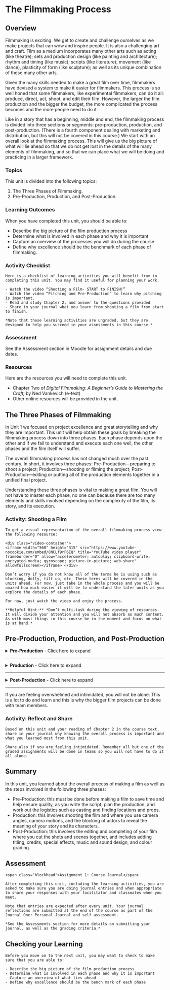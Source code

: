 # The Filmmaking Process

## Overview {-}

Filmmaking is exciting. We get to create and challenge ourselves as we make projects that can wow and inspire people. It is also a challenging art and craft. Film as a medium incorporates many other arts such as acting (like theatre); sets and production design (like painting and architecture); rhythm and timing (like music); scripts (like literature); movement (like dance), plasticity of form (like sculpture); as well as its unique combination of these many other arts.

Given the many skills needed to make a great film over time, filmmakers have devised a system to make it easier for filmmakers. This process is so well honed that some filmmakers, like experimental filmmakers, can do it all: produce, direct, act, shoot, and edit their film. However, the larger the film production and the bigger the budget, the more complicated the process becomes and the more people need to do it.

Like in a story that has a beginning, middle and end, the filmmaking process is divided into three sections or segments: pre-production, production, and post-production. (There is a fourth component dealing with marketing and distribution, but this will not be covered in this course.) We start with an overall look at the filmmaking process. This will give us the big picture of what will lie ahead so that we do not get lost in the details of the many elements of filmmaking, and so that we can place what we will be doing and practicing in a larger framework.

### Topics {-}

This unit is divided into the following topics:

1. The Three Phases of Filmmaking.
2. Pre-Production, Production, and Post-Production.


### Learning Outcomes {-}

When you have completed this unit, you should be able to:

- Describe the big picture of the film production process  
- Determine what is involved in each phase and why it is important  
- Capture an overview of the processes you will do during the course  
- Define why excellence should be the benchmark of each phase of filmmaking.  


### Activity Checklist {-}

```block2

Here is a checklist of learning activities you will benefit from in completing this unit. You may find it useful for planning your work.

- Watch the video “Shooting a Film- START to FINISH!”
- Watch the video “Pitching and Pre-Production” to learn why pitching is important.
- Read and study Chapter 2, and answer to the questions provided
- Share in your journal what you learn from shooting a film from start to finish.

*Note that these learning activities are ungraded, but they are designed to help you succeed in your assessments in this course.*

```


### Assessment {-}

See the Assessment section in Moodle for assignment details and due dates.


### Resources {-}

Here are the resources you will need to complete this unit.

- Chapter Two of *Digital Filmmaking: A Beginner’s Guide to Mastering the Craft,* by Ned Vankevich (e-text)
- Other online resources will be provided in the unit.


## The Three Phases of Filmmaking

In Unit 1 we focused on project excellence and great storytelling and why they are important. This unit will help obtain these goals by breaking the filmmaking process down into three phases. Each phase depends upon the other and if we fail to understand and execute each one well, the other phases and the film itself will suffer.

The overall filmmaking process has not changed much over the past century. In short, it involves three phases: Pre-Production—preparing to shoot a project; Production—shooting or filming the project; Post-Production—editing or putting all of the production elements together in a unified final project.

Understanding these three phases is vital to making a great film. You will not have to master each phase, no one can because there are too many elements and skills involved depending on the complexity of the film, its story, and its execution.


### Activity: Shooting a Film {-}

```block2

To get a visual representation of the overall filmmaking process view the following resource:

<div class="video-container">
<iframe width="560" height="315" src="https://www.youtube-nocookie.com/embed/8NCLf9rF6IQ" title="YouTube video player" frameborder="0" allow="accelerometer; autoplay; clipboard-write; encrypted-media; gyroscope; picture-in-picture; web-share" allowfullscreen></iframe> </div>

Don’t worry if you do not know all of the terms he is using such as blocking, dolly, tilt up, etc. These terms will be covered in the units ahead. For now, just take in the whole process and you will be amazed how much easier it will be to understand the later units as you explore the details of each phase.

For now, just watch the video and enjoy the process.

**Helpful Hint:** *Don’t multi-task during the viewing of resources. It will divide your attention and you will not absorb as much content. As with most things in this course—be in the moment and focus on what is at hand.*

``` 


## Pre-Production, Production, and Post-Production

<details>
  <summary><b>**Pre-Production**</b> - Click here to expand</summary>
  <p>Like most things in life, if you do not have a strong foundation, what follows after will wobble. Proper pre-production is the foundation of an excellent film (and your up-coming exercises). The better you plan something, the better the result.

  There are many elements to pre-production. When followed properly they enhance the 5 Cs of successful filmmaking (see the **Why Pre-Production is Important** section in Chapter 2 of the course text):

  - Creativity  
  - Calmness  
  - Co-ordination  
  - Coherence  
  - Consistency  

  Proper pre-production involves many important general steps (see **What Proper Pre-Production Entails** section in Chapter 2 of the course text).

   - Planning  
   - Anticipation  
   - Strategizing  
   - Testing  

 As can be gleaned from above, pre-production helps ensure that a film project maximizes the creative process and minimizes chaos, confusion, and uncertainty—the enemies of a good film.

 There are many steps in the prep-production process highlighted in Chapter 2. (See **Successful Steps of Pre-Production**.)

 They involve:

 - Creating a viable concept for a project  
 - Knowing who the audience is and genre requirements (people who like comedy want to laugh, people who like horror want to be scared)  
 - Creating a script to film  
 - Creating storyboards and shot lists  
 - Pitching your project to get funding, actors, crew members, etc.  
 - Budgeting the cost of the film  
 - Getting your actors and the right crew  
 - Finding locations and props  
 - Scheduling the shoot  
 - Testing your gear to make sure you know how to use it and that it works properly.  

 As can be seen, there is a lot involved before we film. Luckily, we will start with short exercises which will take minimal pre-production and gradually build to the more detailed aspects later.

 Note: The lion’s share of this unit and Chapter Two in the course book is devoted to pre-production to emphasize how important this phase is. Most people might think production is the most important part of the filming process. In fact, each phase is. In Hollywood the development process (creating the screenplay) and pre-production for a film often takes far longer than production. Post-Production is also a longer process than production when a major film is involved.

 **Note:** The lion’s share of this unit and Chapter Two in the course book is devoted to pre-production to emphasize how important this phase is. Most people might think production is the most important part of the filming process. In fact, each phase is. In Hollywood the development process (creating the screenplay) and pre-production for a film often takes far longer than production. Post-Production is also a longer process than production when a major film is involved.</p>
</details>

---

<details>
  <summary><b>**Production**</b> - Click here to expand</summary>
 <p>The production phase involves the shooting of the film, what is often referred to as "principle photography". (Sometimes pick-up shots, re-dos, and B-roll footage are done during post-production.) For many filmmakers this is the most exciting part of filmmaking when they get a chance to go on location and watch actors do their magic.

 Like pre-production, the production phase must be attended to thoughtfully and diligently or you will not have what you need to edit your film and make your story work. This is why a large portion of this course and the course text are dedicated to this phase of filmmaking, which will only be covered briefly here.

 In addition to filming the actors, locations, action sequences, etc. production also includes recording on-location audio for the project. Capturing, recording, and creating good sound, like cinematography, takes lots of time and practice.

 Most of the production process takes place on real locations such as streets, schoolyards, restaurants, etc., and sets which are built for the filming. If you have the budget, filming on sets such as kitchens, living, rooms, police stations, etc. is easier than real locations. The reason for this is that you can control the lighting and use of space better and will not have extraneous and disruptive noises occurring in the environment.

 Production can also include green screen and CGI (computer generated imagery) work, but these are normally for bigger budget productions since they are specialized skills and it’s costly to do them well. They are also time consuming. (If you have After Effects and other special effects software skills please consider using them in this course.)

 Performance is a crucial part of the filming process. Many filmmakers forget this and get so caught up in the shooting process that they overlook or miss bad acting. Don’t fall into this trap. You want to work on having your actors deliver believable, motivated, non-melodramatic performances. More on this later.</p>
</details>

---

<details>
  <summary><b>**Post-Production**</b> - Click here to expand</summary>
 <p> The final phase of the filmmaking process involves post-production where all elements of pre-production and production are “cut” or stitched together to create a finished film.

 Like production, the post process is hands-on and labor intensive. If done digitally, it involves using software such as Adobe Premier Pro, Apple Final Cut, Avid, DaVinici Resolve, etc. to edit the footage and make transitions such as fades, dissolves, wipes, etc. (to be covered later). This can be easy but a lot of work goes into choosing the best and rights shots and editing them together.

There are four phases to cutting the picture of a film:

 - Assembly Cut: where the shots are placed together in proper order without trimming them.  
 - Rough Cut: where you begin to “trim the fat” from the beginning and end of shots to get a feel for how the story will flow.  
 - Fine Cuts: which will involve multiple versions as you trim or cut shots and scenes that do not work. You can further hone the film of any “excess” fat that does not add to the effective presentation of the story and characters.  
 - Final Cut: which is the “locked” picture version that the composer and sound design people need to add music and sound effects to precise moments in the story.  

 In addition to cutting the picture, post-production also entails:

 - **Sound Design** where the right music and sound effects are chosen and added.  

 - **Titling and Graphics** when the opening and ending film credits appear and any special written material that will appear on the screen such as: FIVE YEARS EARLIER.  

 - **Test Screening** your film to those you trust to make sure the story works and is clear, and to test how an audience will respond.  

 - **Color Correcting** where the flow of the color and light and dark nature of the images appears seamless and appropriate. This is where you correct over exposed and under expose shots or those with the wrong color temperature. (*Look these terms up in the film glossary you are using during this course. Refer to Activity 1.2 in Unit 1*)  

 - **Audio Mixing** which involves finding the right levels and balance between the sound elements such as dialogue, music, sound effects, room tone, etc.  

 - **Format Delivery**: What resolution will you use to export your film project? The wrong one can undermine the quality of your film.As can be gleaned, there is a lot to post-production but by carefully studying and practicing the units ahead it will make it easier.</p>
  </details>
 
---

If you are feeling overwhelmed and intimidated, you will not be alone. This is a lot to do and learn and this is why the bigger film projects can be done with team members.</p>


### Activity: Reflect and Share {-}

```block2

Based on this unit and your reading of Chapter 2 in the course text, share in your journal why knowing the overall process is important and what you learned most from this unit.

Share also if you are feeling intimidated. Remember all but one of the graded assignments will be done in teams so you will not have to do it all alone.

```

<!--
### Learning Activities {-}-->

 <!-- [plugin:content-inject](../_2-2) -->
<!--
#### Reflect and Share {-}

Read the Pre-Production section of the course text. What part of the pre-production process appeals to you most? Why? Log this in your journal and share your responses with your facilitator and classmates when you meet for this unit.

View this resource and share with your facilitator and course mates why pitching is important:

<div class="video-container">
<iframe width="560" height="315" src="https://www.youtube-nocookie.com/embed/JE53JL60ihc" title="YouTube video player" frameborder="0" allow="accelerometer; autoplay; clipboard-write; encrypted-media; gyroscope; picture-in-picture; web-share" allowfullscreen></iframe> </div>

Murphy’s Law states that “what can go wrong will go wrong” but many people forget the last component “at the worse possible moment.” Have you ever experienced it? Share this experience with your facilitator and classmates, the result and if and how it was overcome.

```

### Learning Activities {-}

<!-- [plugin:content-inject](../_2-3) -->

<!--
```block2

#### Shooting a Scene {-}

Read the Production section of the course text.
What part of the production process appeals to you? Why?

View this resource to get a feel for what is involved in shooting a scene:

[plugin:youtube](https://www.youtube.com/watch?v=y9_LW5H2EC4) 
 <!-- //todo #5 -->

<!--What did you learn from this? Share this with your Facilitator and classmates.

```

### Learning Activities {-}

<!-- [plugin:content-inject](../_2-4) -->
<!--
```block2

#### Reflect and Share {-}

Based on this unit and your reading of Chapter 2 in the course text, share in your journal and with your Facilitator and classmates why knowing the overall process is important and what you learned most from this unit.

Share also if you are feeling intimidated. Remember all but one of the graded assignments will be done in teams so you will not have to do it all alone.

```
-->


## Summary {-}

In this unit, you learned about the overall process of making a film as well as the steps involved in the following three phases:

- Pre-Production: this must be done before making a film to save time and help ensure quality, as you write the script, plan the production, and work out the logistics such as casting and finding locations and props.
- Production: this involves shooting the film and where you use camera angles, camera motions, and the blocking of actors to reveal the meaning of your story and its characters.
- Post-Production: this involves the editing and completing of your film where you cut the shots and scenes together, and includes adding titling, credits, special effects, music and sound design, and colour grading.

## Assessment {-}

<!-- [plugin:content-inject](../../assignments/_film-journal-->

```block2

<span class="blockhead">Assignment 1: Course Journal</span>

After completing this unit, including the learning activities, you are asked to make sure you are doing journal entries and when appropriate to share your responses with your facilitator and classmates when you meet.

Note that entries are expected after every unit. Your journal reflections are submitted at the end of the course as part of the Journal One: Personal Journal and self assessment.

*See the Assessments section for more details on submitting your journal, as well as the grading criteria.*

```

<!--
#### Grading Criteria: {-}

See the Assessments section for more details on submitting your journal, as well as the grading criteria.
-->


## Checking your Learning {-}

```block2

Before you move on to the next unit, you may want to check to make sure that you are able to:

- Describe the big picture of the film production process  
- Determine what is involved in each phase and why it is important  
- Capture an overview of what lies ahead  
- Define why excellence should be the bench mark of each phase  

```
